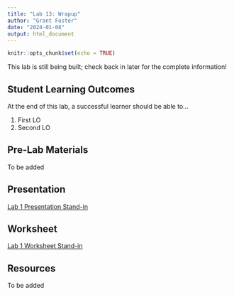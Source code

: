 ```yaml
---
title: "Lab 13: Wrapup"
author: "Grant Foster"
date: "2024-01-08"
output: html_document
---
```



```r
knitr::opts_chunk$set(echo = TRUE)
```

This lab is still being built; check back in later for the complete information!

## Student Learning Outcomes

At the end of this lab, a successful learner should be able to…

1. First LO
2. Second LO

## Pre-Lab Materials
To be added

## Presentation
[Lab 1 Presentation Stand-in](/lab/lab12_diagnosticTesting/Lab1Notes.pdf)

## Worksheet
[Lab 1 Worksheet Stand-in](/lab/lab12_diagnosticTesting/531L_Lab1Notes.docx)

## Resources
To be added